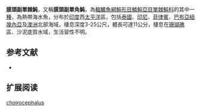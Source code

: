 {{Speciesbox
| name = 膜頭副單棘魨
| image = 
| status = NE
| status_system = IUCN3.1
| genus = Paramonacanthus
| species = choirocephalus
| authority = [[Bleeker|Bleeker]], 1851
| synonyms = *''Monacanthus choirocephalus ,Bleeker, 1851''
*''Monacanthus nemurus ,Bleeker, 1851''
*''Paramonacanthus nemurus,Bleeker, 1851''
*''Paramonacanthus whitleyi ,Fraser-Brunner, 1941 ''
}}

'''膜頭副單棘魨'''，又稱'''膜頭副單角魨'''，為[[輻鰭魚綱|輻鰭魚綱]][[魨形目|魨形目]][[鱗魨亞目|鱗魨亞目]][[單棘魨科|單棘魨科]]的其中一[[種|種]]，為熱帶海水魚，分布於[[印度|印度]]西[[太平洋|太平洋]]區，包括[[泰國|泰國]]、[[印尼|印尼]]、[[菲律賓|菲律賓]]、[[巴布亞紐幾內亞|巴布亞紐幾內亞]]及[[澳洲|澳洲]]北部海域，棲息深度3-25公尺，體長可達11公分，棲息在[[珊瑚礁|珊瑚礁]]區、沙泥底質水域，生活習性不明。
==参考文献==
*{{FishBase_species|genus=Paramonacanthus|species=choirocephalus|year=2014|month=3}}

== 扩展阅读 ==
{{refbegin}}
{{wikispecies-inline|Paramonacanthus choirocephalus|膜頭副單棘魨}}
{{refend}}
{{Taxonbar|from=Q2266251}}

[[Category:副單棘魨屬|choirocephalus]]


{{魚類小作品}}